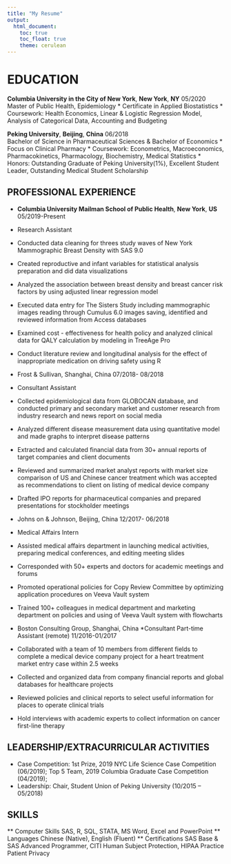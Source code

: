 ```yaml
---
title: "My Resume"
output: 
  html_document:
    toc: true
    toc_float: true
    theme: cerulean
---
```


# EDUCATION

**Columbia University in the City of New York**, **New York**, **NY**                                              05/2020
Master of Public Health, Epidemiology 
* Certificate in Applied Biostatistics
* Coursework: Health Economics, Linear & Logistic Regression Model, Analysis of Categorical Data, Accounting and Budgeting                                        

**Peking University**, **Beijing**, **China**                                                                 06/2018                
Bachelor of Science in Pharmaceutical Sciences & Bachelor of Economics 
* Focus on Clinical Pharmacy
* Coursework: Econometrics, Macroeconomics, Pharmacokinetics, Pharmacology, Biochemistry, Medical Statistics
* Honors: Outstanding Graduate of Peking University(1%), Excellent Student Leader, Outstanding Medical Student Scholarship

## PROFESSIONAL EXPERIENCE
* **Columbia University Mailman School of Public Health**, **New York**, **US**                            05/2019-Present
* Research Assistant
 * Conducted data cleaning for threes study waves of New York Mammographic Breast Density with SAS 9.0
 * Created reproductive and infant variables for statistical analysis preparation and did data visualizations
 * Analyzed the association between breast density and breast cancer risk factors by using adjusted linear regression model
 * Executed data entry for The Sisters Study including mammographic images reading through Cumulus 6.0 images saving, identified and reviewed information from Access databases 
 * Examined cost - effectiveness for health policy and analyzed clinical data for QALY calculation by modeling in TreeAge Pro
 * Conduct literature review and longitudinal analysis for the effect of inappropriate medication on driving safety using R
 
* Frost & Sullivan, Shanghai, China                                                               07/2018- 08/2018
* Consultant Assistant                                                       
 * Collected epidemiological data from GLOBOCAN database, and conducted primary and secondary market and customer research from industry research and news report on social media
 * Analyzed different disease measurement data using quantitative model and made graphs to interpret disease patterns
 * Extracted and calculated financial data from 30+ annual reports of target companies and client documents
 * Reviewed and summarized market analyst reports with market size comparison of US and Chinese cancer treatment which was accepted as recommendations to client on listing of medical device company 
 * Drafted IPO reports for pharmaceutical companies and prepared presentations for stockholder meetings

* Johns on & Johnson, Beijing, China                                                             12/2017- 06/2018
* Medical Affairs Intern                                               
 * Assisted medical affairs department in launching medical activities, preparing medical conferences, and editing meeting slides
 * Corresponded with 50+ experts and doctors for academic meetings and forums
 * Promoted operational policies for Copy Review Committee by optimizing application procedures on Veeva Vault system
 * Trained 100+ colleagues in medical department and marketing department on policies and using of Veeva Vault system with flowcharts

* Boston Consulting Group, Shanghai, China
*Consultant Part-time Assistant (remote)                                                 11/2016-01/2017
 * Collaborated with a team of 10 members from different fields to complete a medical device company project for a heart treatment market entry case within 2.5 weeks 
 * Collected and organized data from company financial reports and global databases for healthcare projects
 * Reviewed policies and clinical reports to select useful information for places to operate clinical trials
 * Hold interviews with academic experts to collect information on cancer first-line therapy 

## LEADERSHIP/EXTRACURRICULAR ACTIVITIES
* Case Competition: 1st Prize, 2019 NYC Life Science Case Competition (06/2019); Top 5 Team, 2019 Columbia Graduate Case Competition (04/2019); 
* Leadership: Chair, Student Union of Peking University (10/2015 – 05/2018) 

## SKILLS
** Computer Skills  SAS, R, SQL, STATA, MS Word, Excel and PowerPoint 
** Languages  Chinese (Native), English (Fluent) 
** Certifications  SAS Base & SAS Advanced Programmer, CITI Human Subject Protection, HIPAA Practice Patient Privacy


